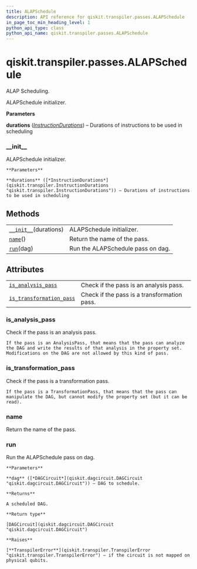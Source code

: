 ```yaml
---
title: ALAPSchedule
description: API reference for qiskit.transpiler.passes.ALAPSchedule
in_page_toc_min_heading_level: 1
python_api_type: class
python_api_name: qiskit.transpiler.passes.ALAPSchedule
---
```


# qiskit.transpiler.passes.ALAPSchedule

<Class id="qiskit.transpiler.passes.ALAPSchedule" isDedicatedPage={true} github="https://github.com/qiskit/qiskit/tree/stable/0.18/qiskit/transpiler/passes/scheduling/alap.py" signature="ALAPSchedule(*args, **kwargs)" modifiers="class">
  ALAP Scheduling.

  ALAPSchedule initializer.

  **Parameters**

  **durations** ([*InstructionDurations*](qiskit.transpiler.InstructionDurations "qiskit.transpiler.InstructionDurations")) – Durations of instructions to be used in scheduling

  ### \_\_init\_\_

  <Function id="qiskit.transpiler.passes.ALAPSchedule.__init__" signature="__init__(durations)">
    ALAPSchedule initializer.

    **Parameters**

    **durations** ([*InstructionDurations*](qiskit.transpiler.InstructionDurations "qiskit.transpiler.InstructionDurations")) – Durations of instructions to be used in scheduling
  </Function>

  ## Methods

  |                                                                                                                           |                                   |
  | ------------------------------------------------------------------------------------------------------------------------- | --------------------------------- |
  | [`__init__`](#qiskit.transpiler.passes.ALAPSchedule.__init__ "qiskit.transpiler.passes.ALAPSchedule.__init__")(durations) | ALAPSchedule initializer.         |
  | [`name`](#qiskit.transpiler.passes.ALAPSchedule.name "qiskit.transpiler.passes.ALAPSchedule.name")()                      | Return the name of the pass.      |
  | [`run`](#qiskit.transpiler.passes.ALAPSchedule.run "qiskit.transpiler.passes.ALAPSchedule.run")(dag)                      | Run the ALAPSchedule pass on dag. |

  ## Attributes

  |                                                                                                                                                          |                                             |
  | -------------------------------------------------------------------------------------------------------------------------------------------------------- | ------------------------------------------- |
  | [`is_analysis_pass`](#qiskit.transpiler.passes.ALAPSchedule.is_analysis_pass "qiskit.transpiler.passes.ALAPSchedule.is_analysis_pass")                   | Check if the pass is an analysis pass.      |
  | [`is_transformation_pass`](#qiskit.transpiler.passes.ALAPSchedule.is_transformation_pass "qiskit.transpiler.passes.ALAPSchedule.is_transformation_pass") | Check if the pass is a transformation pass. |

  ### is\_analysis\_pass

  <Function id="qiskit.transpiler.passes.ALAPSchedule.is_analysis_pass" signature="is_analysis_pass" modifiers="property">
    Check if the pass is an analysis pass.

    If the pass is an AnalysisPass, that means that the pass can analyze the DAG and write the results of that analysis in the property set. Modifications on the DAG are not allowed by this kind of pass.
  </Function>

  ### is\_transformation\_pass

  <Function id="qiskit.transpiler.passes.ALAPSchedule.is_transformation_pass" signature="is_transformation_pass" modifiers="property">
    Check if the pass is a transformation pass.

    If the pass is a TransformationPass, that means that the pass can manipulate the DAG, but cannot modify the property set (but it can be read).
  </Function>

  ### name

  <Function id="qiskit.transpiler.passes.ALAPSchedule.name" signature="name()">
    Return the name of the pass.
  </Function>

  ### run

  <Function id="qiskit.transpiler.passes.ALAPSchedule.run" signature="run(dag)">
    Run the ALAPSchedule pass on dag.

    **Parameters**

    **dag** ([*DAGCircuit*](qiskit.dagcircuit.DAGCircuit "qiskit.dagcircuit.DAGCircuit")) – DAG to schedule.

    **Returns**

    A scheduled DAG.

    **Return type**

    [DAGCircuit](qiskit.dagcircuit.DAGCircuit "qiskit.dagcircuit.DAGCircuit")

    **Raises**

    [**TranspilerError**](qiskit.transpiler.TranspilerError "qiskit.transpiler.TranspilerError") – if the circuit is not mapped on physical qubits.
  </Function>
</Class>

